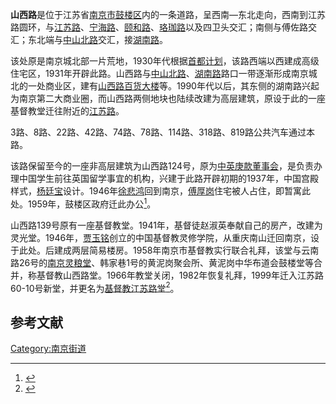 {{Infobox Shanghai Road
|中文道路名称=山西路
|道路属性=市区道路
|道路英文名=
|走向1=西南
|走向2=东北
|走向1(E)=SW
|走向2(E)=NE
|起点=
|终点=
|所在地区=[[江苏省|江苏省]][[南京市|南京市]]
|道路命名日期=1930年10月3日
}}
'''山西路'''是位于江苏省[[南京市|南京市]][[鼓楼区_(南京市)|鼓楼区]]内的一条道路，呈西南—东北走向，西南到江苏路圆环，与[[江苏路_(南京)|江苏路]]、[[宁海路_(南京)|宁海路]]、[[颐和路_(南京)|颐和路]]、[[珞珈路_(南京)|珞珈路]]以及四卫头交汇；南侧与傅佐路交汇；东北端与[[中山北路_(南京)|中山北路]]交汇，接[[湖南路_(南京)|湖南路]]。

该处原是南京城北部一片荒地，1930年代根据[[首都计划|首都计划]]，该路西端以西建成高级住宅区，1931年开辟此路。山西路与[[中山北路_(南京)|中山北路]]、[[湖南路_(南京)|湖南路]]路口一带逐渐形成南京城北的一处商业区，建有[[山西路百货大楼|山西路百货大楼]]等。1990年代以后，其东侧的湖南路兴起为南京第二大商业圈，而山西路两侧地块也陆续改建为高层建筑，原设于此的一座基督教堂迁往附近的[[江苏路_(南京)|江苏路]]。

3路、8路、22路、42路、74路、78路、114路、318路、819路公共汽车通过本路。

该路保留至今的一座非高层建筑为山西路124号，原为[[中英庚款董事会|中英庚款董事会]]，是负责办理中国学生前往英国留学事宜的机构，兴建于此路开辟初期的1937年，中国宫殿样式，[[杨廷宝|杨廷宝]]设计。1946年[[徐悲鸿|徐悲鸿]]回到南京，[[傅厚岗|傅厚岗]]住宅被人占住，即暂寓此处。1959年，鼓楼区政府迁此办公<ref>{{Cite web |url=http://www.njgl.gov.cn/gl/gl/glzx/php/pages.php?wzid=375 |title=建议区政府筹款修缮中英庚款董事会办公楼 |accessdate=2009-05-07 |archive-date=2006-05-12 |archive-url=https://web.archive.org/web/20060512103515/http://www.njgl.gov.cn/gl/gl/glzx/php/pages.php?wzid=375 |dead-url=yes }}</ref>。

山西路139号原有一座基督教堂。1941年，基督徒赵淑英奉献自己的房产，改建为灵光堂。1946年，[[贾玉铭|贾玉铭]]创立的中国基督教灵修学院，从重庆南山迁回南京，设于此处。后建成两层简易楼房。1958年南京市基督教实行联合礼拜，该堂与云南路26号的[[南京灵粮堂|南京灵粮堂]]、韩家巷1号的黄泥岗聚会所、黄泥岗中华布道会鼓楼堂等合并，称基督教山西路堂。1966年教堂关闭，1982年恢复礼拜，1999年迁入江苏路60-10号新堂，并更名为[[江苏路基督教堂_(南京)|基督教江苏路堂]]<ref>{{Cite web |url=http://zxb.njgl.gov.cn/art/2007/2/1/art_9572_85151.html |title=鼓楼区基督教现状及管理建议 |accessdate=2009-05-07 |archive-date=2008-09-05 |archive-url=https://web.archive.org/web/20080905150931/http://zxb.njgl.gov.cn/art/2007/2/1/art_9572_85151.html |dead-url=yes }}</ref>。

==参考文献==
<div class="references-small">
<references />
</div>

{{首都干路定名图}}
{{南京安全区}}
[[Category:南京街道|Category:南京街道]]